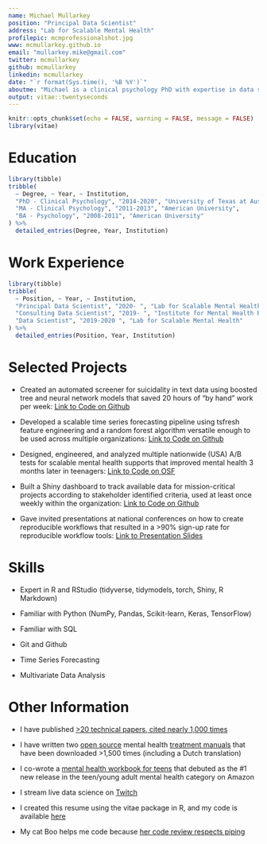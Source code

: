 ```yaml
---
name: Michael Mullarkey
position: "Principal Data Scientist"
address: "Lab for Scalable Mental Health"
profilepic: mcmprofessionalshot.jpg
www: mcmullarkey.github.io
email: "mullarkey.mike@gmail.com"
twitter: mcmullarkey
github: mcmullarkey
linkedin: mcmullarkey
date: "`r format(Sys.time(), '%B %Y')`"
aboutme: "Michael is a clinical psychology PhD with expertise in data science and scaling mental health supports."
output: vitae::twentyseconds
---
```


```r
knitr::opts_chunk$set(echo = FALSE, warning = FALSE, message = FALSE)
library(vitae)
```

# Education

```r
library(tibble)
tribble(
  ~ Degree, ~ Year, ~ Institution,
  "PhD - Clinical Psychology", "2014-2020", "University of Texas at Austin",
  "MA - Clinical Psychology", "2011-2013", "American University",
  "BA - Psychology", "2008-2011", "American University"
) %>% 
  detailed_entries(Degree, Year, Institution)
```

# Work Experience

```r
library(tibble)
tribble(
  ~ Position, ~ Year, ~ Institution,
  "Principal Data Scientist", "2020- ", "Lab for Scalable Mental Health",
  "Consulting Data Scientist", "2019- ", "Institute for Mental Health Research",
  "Data Scientist", "2019-2020 ", "Lab for Scalable Mental Health"
) %>% 
  detailed_entries(Position, Year, Institution)
```
# Selected Projects

 * Created an automated screener for suicidality in text data using boosted tree and neural network models that saved 20 hours of "by hand" work per week: [Link to Code on Github](https://github.com/mcmullarkey) 
 
 * Developed a scalable time series forecasting pipeline using tsfresh feature engineering and a random forest algorithm versatile enough to be used across multiple organizations: [Link to Code on Github](https://github.com/mcmullarkey/time_series_prediction_pipeline)
 
 * Designed, engineered, and analyzed multiple nationwide (USA) A/B tests for scalable mental health supports that improved mental health 3 months later in teenagers: [Link to Code on OSF](https://osf.io/uhzdx/)
 
 * Built a Shiny dashboard to track available data for mission-critical projects according to stakeholder identified criteria, used at least once weekly within the organization: [Link to Code on Github](https://github.com/mcmullarkey)
 
 * Gave invited presentations at national conferences on how to create reproducible workflows that resulted in a >90% sign-up rate for reproducible workflow tools: [Link to Presentation Slides](https://osf.io/yjc3u/)

# Skills

 * Expert in R and RStudio (tidyverse, tidymodels, torch, Shiny, R Markdown)
 
 * Familiar with Python (NumPy, Pandas, Scikit-learn, Keras, TensorFlow)
 
 * Familiar with SQL
 
 * Git and Github
 
 * Time Series Forecasting
 
 * Multivariate Data Analysis

# Other Information

 * I have published [>20 technical papers, cited nearly 1,000 times](https://scholar.google.com/citations?user=ncGnGSEAAAAJ&hl=en)
 
 * I have written two [open source](https://osf.io/hzs9m/) mental health [treatment manuals](https://osf.io/2v8k3/) that have been downloaded >1,500 times (including a Dutch translation)
 
 * I co-wrote a [mental health workbook for teens](https://www.amazon.com/Growth-Mindset-Workbook-Teens-Challenges/dp/1684035570/ref=zg_bsnr_171183_1?_encoding=UTF8&psc=1&refRID=ZY6MTMP3FJFAFB3EXDC6) that debuted as the #1 new release in the teen/young adult mental health category on Amazon
 
 * I stream live data science on [Twitch](https://www.twitch.tv/mcmullarkey)
 
 * I created this resume using the vitae package in R, and my code is available [here](https://github.com/mcmullarkey/resume)
 
 * My cat Boo helps me code because [her code review respects piping](https://twitter.com/mcmullarkey/status/1355598013390090246)

